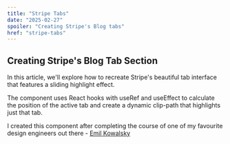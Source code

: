 ```yaml
---
title: "Stripe Tabs"
date: "2025-02-27"
spoiler: "Creating Stripe's Blog tabs"
href: "stripe-tabs"
---
```



<TabsDemo client:load />

## Creating Stripe's Blog Tab Section

In this article, we'll explore how to recreate Stripe's beautiful tab interface that features a sliding highlight effect.

The component uses React hooks with useRef and useEffect to calculate the position of the active tab and create a dynamic clip-path that highlights just that tab.

I created this component after completing the course of one of my favourite design engineers out there - [Emil Kowalsky](https://emilkowal.ski)

